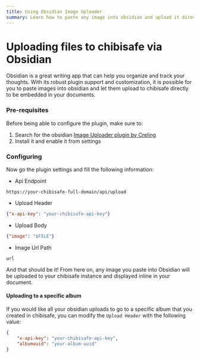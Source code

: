 ```yaml
---
title: Using Obsidian Image Uploader
summary: Learn how to paste any image into obsidian and upload it directly to chibisafe
---
```


# Uploading files to chibisafe via Obsidian

Obsidian is a great writing app that can help you organize and track your thoughts. With its robust plugin support and customization, it is possible for you to paste images into obsidian and let them upload to chibisafe directly to be embedded in your documents.

### Pre-requisites

Before being able to configure the plugin, make sure to:
1. Search for the obsidian [Image Uploader plugin by Creling](obsidian://show-plugin?id=obsidian-image-uploader)
2. Install it and enable it from settings


### Configuring

Now go the plugin settings and fill the following information:

- Api Endpoint
```
https://your-chibisafe-full-domain/api/upload
```
- Upload Header
```json
{"x-api-key": "your-chibisafe-api-key"}
```
- Upload Body
```json
{"image": "$FILE"}
```
- Image Url Path
```
url
```

And that should be it! From here on, any image you paste into Obsidian will be uploaded to your chibisafe instance and displayed inline in your document.

#### Uploading to a specific album

If you would like all your obsidian uploads to go to a specific album that you created in chibisafe, you can modify the `Upload Header` with the following value:
```json
{
	"x-api-key": "your-chibisafe-api-key",
	"albumuuid": "your-album-uuid"
}
```
